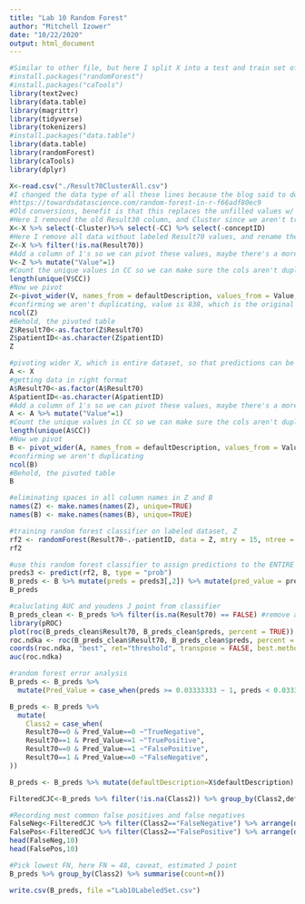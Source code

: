 ```yaml
---
title: "Lab 10 Random Forest"
author: "Mitchell Izower"
date: "10/22/2020"
output: html_document
---
```


```r
#Similar to other file, but here I split X into a test and train set of data, and compare how we did.
#install.packages("randomForest")
#install.packages("caTools")
library(text2vec)
library(data.table)
library(magrittr)
library(tidyverse)
library(tokenizers)
#install.packages("data.table")
library(data.table)
library(randomForest)
library(caTools)
library(dplyr)
```

```r
X<-read.csv("./Result70ClusterAll.csv")  
#I changed the data type of all these lines because the blog said to do that
#https://towardsdatascience.com/random-forest-in-r-f66adf80ec9
#Old conversions, benefit is that this replaces the unfilled values w/ NA without needing to fiddle around, though there's more elegant ways to do it.. 
#Here I removed the old Result30 column, and Cluster since we aren't training with Cluster
X<-X %>% select(-Cluster)%>% select(-CC) %>% select(-conceptID)
#Here I remove all data without labeled Result70 values, and rename the data Z
Z<-X %>% filter(!is.na(Result70))   
#Add a column of 1's so we can pivot these values, maybe there's a more elegant way to do this w/ pivotwider but I don't know how
V<-Z %>% mutate("Value"=1) 
#Count the unique values in CC so we can make sure the cols aren't duplicative
length(unique(V$CC))
#Now we pivot
Z<-pivot_wider(V, names_from = defaultDescription, values_from = Value, values_fill = 0 ) 
#confirming we aren't duplicating, value is 838, which is the original 2 columns and the pivoted ones
ncol(Z) 
#Behold, the pivoted table
Z$Result70<-as.factor(Z$Result70)
Z$patientID<-as.character(Z$patientID)
Z

```

```r

#pivoting wider X, which is entire dataset, so that predictions can be made on all 9332 patients 
A <- X  
#getting data in right format
A$Result70<-as.factor(A$Result70)
A$patientID<-as.character(A$patientID)
#Add a column of 1's so we can pivot these values, maybe there's a more elegant way to do this w/ pivotwider but I don't know how
A <- A %>% mutate("Value"=1)
#Count the unique values in CC so we can make sure the cols aren't duplicative
length(unique(A$CC))
#Now we pivot
B <- pivot_wider(A, names_from = defaultDescription, values_from = Value, values_fill = 0 ) 
#confirming we aren't duplicating
ncol(B) 
#Behold, the pivoted table
B

```

```r
#eliminating spaces in all column names in Z and B
names(Z) <- make.names(names(Z), unique=TRUE)
names(B) <- make.names(names(B), unique=TRUE)

#training random forest classifier on labeled dataset, Z
rf2 <- randomForest(Result70~.-patientID, data = Z, mtry = 15, ntree = 15)
rf2

#use this random forest classifier to assign predictions to the ENTIRE dataset of 9332 patients, B
preds3 <- predict(rf2, B, type = "prob")
B_preds <- B %>% mutate(preds = preds3[,2]) %>% mutate(pred_value = preds2) %>% select(patientID, Result70, preds)
B_preds

```

```r

#caluclating AUC and youdens J point from classifier
B_preds_clean <- B_preds %>% filter(is.na(Result70) == FALSE) #remove all NA values from Result70 column
library(pROC) 
plot(roc(B_preds_clean$Result70, B_preds_clean$preds, percent = TRUE))
roc.ndka <- roc(B_preds_clean$Result70, B_preds_clean$preds, percent = TRUE)
coords(roc.ndka, "best", ret="threshold", transpose = FALSE, best.method="youden")
auc(roc.ndka)
```

```r
#random forest error analysis
B_preds <- B_preds %>%
  mutate(Pred_Value = case_when(preds >= 0.03333333	~ 1, preds < 0.03333333	~ 0))

B_preds <- B_preds %>%
  mutate(
    Class2 = case_when(
    Result70==0 & Pred_Value==0 ~"TrueNegative",
    Result70==1 & Pred_Value==1 ~"TruePositive",
    Result70==0 & Pred_Value==1 ~"FalsePositive",
    Result70==1 & Pred_Value==0 ~"FalseNegative",
))

B_preds <- B_preds %>% mutate(defaultDescription=X$defaultDescription)

FilteredCJC<-B_preds %>% filter(!is.na(Class2)) %>% group_by(Class2,defaultDescription) %>% summarise(Count=n()) %>% ungroup()

#Recording most common false positives and false negatives
FalseNeg<-FilteredCJC %>% filter(Class2=="FalseNegative") %>% arrange(desc(Count))
FalsePos<-FilteredCJC %>% filter(Class2=="FalsePositive") %>% arrange(desc(Count))
head(FalseNeg,10)
head(FalsePos,10)

#Pick lowest FN, here FN = 48, caveat, estimated J point
B_preds %>% group_by(Class2) %>% summarise(count=n())

write.csv(B_preds, file ="Lab10LabeledSet.csv")

```